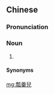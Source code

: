 ==Chinese==
{{zh-forms|s=瓢羹儿|type=21}}

===Pronunciation===
{{zh-pron
|m=piáogēngr
|m-s=piao2genr1
|cat=n
}}

===Noun===
{{zh-noun}}

# {{cmn-erhua form of}}

====Synonyms====
{{zh-dial|勺子}}

[[mg:瓢羹兒]]